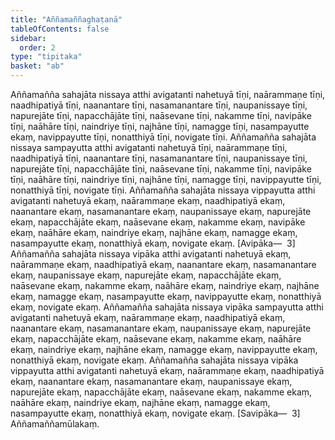 ```yaml
---
title: "Aññamaññaghaṭanā"
tableOfContents: false
sidebar:
  order: 2
type: "tipitaka"
basket: "ab"
---
```



<DynamicBreadcrumb />

<Division number="434">

<Paragraph number="1358">
Aññamañña sahajāta nissaya atthi avigatanti nahetuyā tīṇi, naārammaṇe tīṇi, naadhipatiyā tīṇi, naanantare tīṇi, nasamanantare tīṇi, naupanissaye tīṇi, napurejāte tīṇi, napacchājāte tīṇi, naāsevane tīṇi, nakamme tīṇi, navipāke tīṇi, naāhāre tīṇi, naindriye tīṇi, najhāne tīṇi, namagge tīṇi, nasampayutte ekaṃ, navippayutte tīṇi, nonatthiyā tīṇi, novigate tīṇi.
</Paragraph>

<Paragraph number="1359">
Aññamañña sahajāta nissaya sampayutta atthi avigatanti nahetuyā tīṇi, naārammaṇe tīṇi, naadhipatiyā tīṇi, naanantare tīṇi, nasamanantare tīṇi, naupanissaye tīṇi, napurejāte tīṇi, napacchājāte tīṇi, naāsevane tīṇi, nakamme tīṇi, navipāke tīṇi, naāhāre tīṇi, naindriye tīṇi, najhāne tīṇi, namagge tīṇi, navippayutte tīṇi, nonatthiyā tīṇi, novigate tīṇi.
</Paragraph>

<Paragraph number="1360">
Aññamañña sahajāta nissaya vippayutta atthi avigatanti nahetuyā ekaṃ, naārammaṇe ekaṃ, naadhipatiyā ekaṃ, naanantare ekaṃ, nasamanantare ekaṃ, naupanissaye ekaṃ, napurejāte ekaṃ, napacchājāte ekaṃ, naāsevane ekaṃ, nakamme ekaṃ, navipāke ekaṃ, naāhāre ekaṃ, naindriye ekaṃ, najhāne ekaṃ, namagge ekaṃ, nasampayutte ekaṃ, nonatthiyā ekaṃ, novigate ekaṃ. [Avipāka—  3]
</Paragraph>

<Paragraph number="1361">
Aññamañña sahajāta nissaya vipāka atthi avigatanti nahetuyā ekaṃ, naārammaṇe ekaṃ, naadhipatiyā ekaṃ, naanantare ekaṃ, nasamanantare ekaṃ, naupanissaye ekaṃ, napurejāte ekaṃ, napacchājāte ekaṃ, naāsevane ekaṃ, nakamme ekaṃ, naāhāre ekaṃ, naindriye ekaṃ, najhāne ekaṃ, namagge ekaṃ, nasampayutte ekaṃ, navippayutte ekaṃ, nonatthiyā ekaṃ, novigate ekaṃ.
</Paragraph>

<Paragraph number="1362">
Aññamañña sahajāta nissaya vipāka sampayutta atthi avigatanti nahetuyā ekaṃ, naārammaṇe ekaṃ, naadhipatiyā ekaṃ, naanantare ekaṃ, nasamanantare ekaṃ, naupanissaye ekaṃ, napurejāte ekaṃ, napacchājāte ekaṃ, naāsevane ekaṃ, nakamme ekaṃ, naāhāre ekaṃ, naindriye ekaṃ, najhāne ekaṃ, namagge ekaṃ, navippayutte ekaṃ, nonatthiyā ekaṃ, novigate ekaṃ.
</Paragraph>

<Paragraph number="1363">
Aññamañña sahajāta nissaya vipāka vippayutta atthi avigatanti nahetuyā ekaṃ, naārammaṇe ekaṃ, naadhipatiyā ekaṃ, naanantare ekaṃ, nasamanantare ekaṃ, naupanissaye ekaṃ, napurejāte ekaṃ, napacchājāte ekaṃ, naāsevane ekaṃ, nakamme ekaṃ, naāhāre ekaṃ, naindriye ekaṃ, najhāne ekaṃ, namagge ekaṃ, nasampayutte ekaṃ, nonatthiyā ekaṃ, novigate ekaṃ. [Savipāka—  3]

</Paragraph>
</Division>

<Paragraph number="1364" type="center">
Aññamaññamūlakaṃ.
</Paragraph>